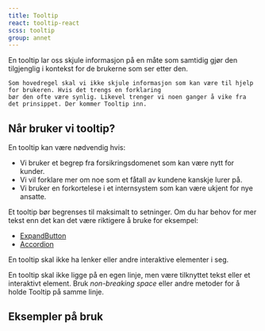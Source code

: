 ```yaml
---
title: Tooltip
react: tooltip-react
scss: tooltip
group: annet
---
```



<Ingress>
    En tooltip lar oss skjule informasjon på en måte som samtidig gjør den tilgjenglig i kontekst for de brukerne som
    ser etter den.
</Ingress>

    Som hovedregel skal vi ikke skjule informasjon som kan være til hjelp for brukeren. Hvis det trengs en forklaring
    bør den ofte være synlig. Likevel trenger vi noen ganger å vike fra det prinsippet. Der kommer Tooltip inn.

<ComponentExample
    title="Tooltip"
    component={TooltipExample}
    codeExample={tooltipExampleCode}
    knobs={tooltipExampleKnobs}
/>

## Når bruker vi tooltip?

En tooltip kan være nødvendig hvis:

-   Vi bruker et begrep fra forsikringsdomenet som kan være nytt for kunder.
-   Vi vil forklare mer om noe som et fåtall av kundene kanskje lurer på.
-   Vi bruker en forkortelese i et internsystem som kan være ukjent for nye ansatte.

Et tooltip bør begrenses til maksimalt to setninger. Om du har behov for mer tekst enn det kan det være riktigere å bruke for eksempel:

-   [ExpandButton](/komponenter/expandbutton)
-   [Accordion](/komponenter/accordion)

En tooltip skal ikke ha lenker eller andre interaktive elementer i seg.

En tooltip skal ikke ligge på en egen linje, men være tilknyttet tekst eller et interaktivt element. Bruk _non-breaking space_ eller andre metoder for å holde Tooltip på samme linje.

## Eksempler på bruk

<PortalImage
    src="/assets/documentation/tooltip/tooltip-mndpris.png"
    caption="Forklare for kunden hvorfor fakturaprisen kan være ulik den som blir vist her."
/>
